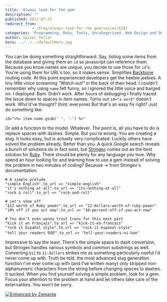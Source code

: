 ```yaml
---
title: 'Always look for the gem'
description: ""
published: 2013-07-23
redirect_from: 
            - /blog/always-look-for-the-gem/swizec/6287
categories: 'Programming, Ruby, Tools, Uncategorized, Web Design and Development'
author: Swizec Teller
hero: ../../../defaultHero.jpg
---
```

You can be doing something straightforward. Say, listing some items from the database and giving them an `id` so javascript can reference them. Because you know names are unique, you decide to use those for `id`'s. You're using them for URL's too, so it makes sense. Simplifies [Backbone](http://backbonejs.org/) routing code. At this point experienced developers get the heebie jeebies. A tiny little voice screaming _"Watch out!"_ in the back of their head. I couldn't remember why using `name` felt funny, so I ignored the little voice and barged on. I deployed. Bam. Didn't work. After hours of debugging I finally traced the issue down to spaces in item names. Turns out `id="a word"` doesn't work. Who'd've thought? (hint: everyone) But that's an easy fix right? Just do something like:

```
id="<%= item.name.gsub(' ', '-') %>"
```

Or add a function to the model. Whatever. The point is, all you have to do is replace spaces with dashes. Simple. But you're wrong. You are creating a slug. It looks easy, but is actually very complicated. Luckily others have solved the problem already. Better than you. A quick Google search reveals a bunch of solutions do in fact exist, but [Stringex](https://github.com/rsl/stringex) comes out as the best solution for [Ruby](http://www.ruby-lang.org/ "Ruby (programming language)"). There should be plenty for any language you love. Why spend an hour looking for and learning how to use a gem instead of solving the problem in two minutes of coding? Because -> from Stringex's documentation:

```
# A simple prelude
"simple English".to_url => "simple-english"
"it's nothing at all".to_url => "its-nothing-at-all"
"rock & roll".to_url => "rock-and-roll"

# Let's show off
"$12 worth of Ruby power".to_url => "12-dollars-worth-of-ruby-power"
"10% off if you act now".to_url => "10-percent-off-if-you-act-now"

# You don't even wanna trust Iconv for this next part
"kick it en Français".to_url => "kick-it-en-francais"
"rock it Español style".to_url => "rock-it-espanol-style"
"tell your readers 你好".to_url => "tell-your-readers-ni-hao"
```

Impressive to say the least. There's the simple space to dash conversion, but Stringex handles various symbols and common substrings as well. Converting `$12` to `12-dollars` strikes me as something particularly useful I'd never come up with. Truth be told, the most advanced slug generation function I've ever come up with (and I've written many) only stripped non-alphanumeric characters from the string before changing spaces to dashes. It sucked. When you find yourself solving a simple problem, look for a gem. Focus your attention to the problem at hand and let others take care of the externalities. You won't be sorry.

[![Enhanced by Zemanta](http://img.zemanta.com/zemified_e.png?x-id=08b189ad-699b-42e3-b0db-11bebd9babfd)](http://www.zemanta.com/?px "Enhanced by Zemanta")
